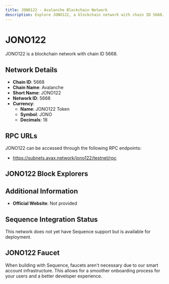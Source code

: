 ```yaml
--- 
title: JONO122 - Avalanche Blockchain Network
description: Explore JONO122, a blockchain network with chain ID 5668. Learn about its native currency, JONO122 Token, and how to interact with the network.
---
```


# JONO122

JONO122 is a blockchain network with chain ID 5668.

## Network Details

- **Chain ID**: 5668
- **Chain Name**: Avalanche
- **Short Name**: JONO122
- **Network ID**: 5668
- **Currency**: 
  - **Name**: JONO122 Token
  - **Symbol**: JONO
  - **Decimals**: 18

## RPC URLs

JONO122 can be accessed through the following RPC endpoints:

- https://subnets.avax.network/jono122/testnet/rpc

## JONO122 Block Explorers



## Additional Information

- **Official Website**: Not provided

## Sequence Integration Status

This network does not yet have Sequence support but is available for deployment.

## JONO122 Faucet

When building with Sequence, faucets aren't necessary due to our smart account infrastructure. This allows for a smoother onboarding process for your users and a better developer experience.
